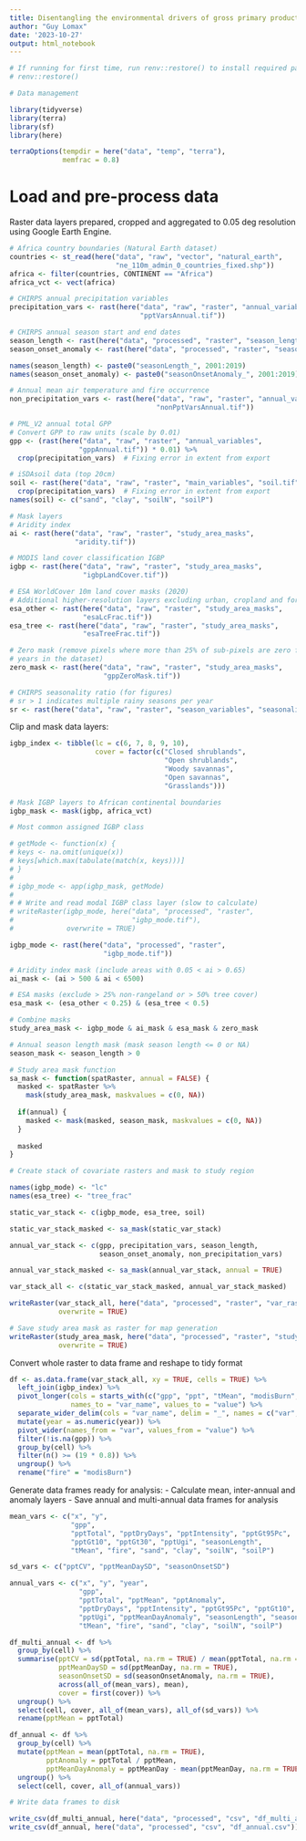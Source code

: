 ```yaml
---
title: Disentangling the environmental drivers of gross primary productivity in African rangelands - data preparation
author: "Guy Lomax"
date: '2023-10-27'
output: html_notebook
---
```



```r

# If running for first time, run renv::restore() to install required packages
# renv::restore()

# Data management

library(tidyverse)
library(terra)
library(sf)
library(here)

terraOptions(tempdir = here("data", "temp", "terra"),
             memfrac = 0.8)

```


# Load and pre-process data

Raster data layers prepared, cropped and aggregated to 0.05 deg resolution
using Google Earth Engine.


```r

# Africa country boundaries (Natural Earth dataset)
countries <- st_read(here("data", "raw", "vector", "natural_earth",
                          "ne_110m_admin_0_countries_fixed.shp"))
africa <- filter(countries, CONTINENT == "Africa")
africa_vct <- vect(africa)

# CHIRPS annual precipitation variables
precipitation_vars <- rast(here("data", "raw", "raster", "annual_variables",
                                "pptVarsAnnual.tif"))

# CHIRPS annual season start and end dates 
season_length <- rast(here("data", "processed", "raster", "season_length_annual.tif"))
season_onset_anomaly <- rast(here("data", "processed", "raster", "season_onset_anomaly.tif"))

names(season_length) <- paste0("seasonLength_", 2001:2019)
names(season_onset_anomaly) <- paste0("seasonOnsetAnomaly_", 2001:2019)

# Annual mean air temperature and fire occurrence
non_precipitation_vars <- rast(here("data", "raw", "raster", "annual_variables",
                                    "nonPptVarsAnnual.tif"))

# PML_V2 annual total GPP  
# Convert GPP to raw units (scale by 0.01)
gpp <- (rast(here("data", "raw", "raster", "annual_variables",
                 "gppAnnual.tif")) * 0.01) %>%
  crop(precipitation_vars)  # Fixing error in extent from export

# iSDAsoil data (top 20cm)
soil <- rast(here("data", "raw", "raster", "main_variables", "soil.tif")) %>%
  crop(precipitation_vars)  # Fixing error in extent from export
names(soil) <- c("sand", "clay", "soilN", "soilP")

# Mask layers
# Aridity index
ai <- rast(here("data", "raw", "raster", "study_area_masks",
                "aridity.tif"))

# MODIS land cover classification IGBP
igbp <- rast(here("data", "raw", "raster", "study_area_masks",
                  "igbpLandCover.tif"))

# ESA WorldCover 10m land cover masks (2020)
# Additional higher-resolution layers excluding urban, cropland and forested land
esa_other <- rast(here("data", "raw", "raster", "study_area_masks",
                  "esaLcFrac.tif"))
esa_tree <- rast(here("data", "raw", "raster", "study_area_masks",
                  "esaTreeFrac.tif"))

# Zero mask (remove pixels where more than 25% of sub-pixels are zero for all
# years in the dataset)
zero_mask <- rast(here("data", "raw", "raster", "study_area_masks",
                       "gppZeroMask.tif"))

# CHIRPS seasonality ratio (for figures)
# sr > 1 indicates multiple rainy seasons per year
sr <- rast(here("data", "raw", "raster", "season_variables", "seasonalityRatio.tif"))

```


Clip and mask data layers:

```r

igbp_index <- tibble(lc = c(6, 7, 8, 9, 10),
                     cover = factor(c("Closed shrublands",
                                      "Open shrublands",
                                      "Woody savannas",
                                      "Open savannas",
                                      "Grasslands")))

# Mask IGBP layers to African continental boundaries
igbp_mask <- mask(igbp, africa_vct)

# Most common assigned IGBP class

# getMode <- function(x) {
# keys <- na.omit(unique(x))
# keys[which.max(tabulate(match(x, keys)))]
# }
# 
# igbp_mode <- app(igbp_mask, getMode)
# 
# # Write and read modal IGBP class layer (slow to calculate)
# writeRaster(igbp_mode, here("data", "processed", "raster",
#                             "igbp_mode.tif"),
#             overwrite = TRUE)

igbp_mode <- rast(here("data", "processed", "raster",
                       "igbp_mode.tif"))

# Aridity index mask (include areas with 0.05 < ai > 0.65)
ai_mask <- (ai > 500 & ai < 6500)

# ESA masks (exclude > 25% non-rangeland or > 50% tree cover)
esa_mask <- (esa_other < 0.25) & (esa_tree < 0.5)

# Combine masks
study_area_mask <- igbp_mode & ai_mask & esa_mask & zero_mask

# Annual season length mask (mask season length <= 0 or NA)
season_mask <- season_length > 0

# Study area mask function
sa_mask <- function(spatRaster, annual = FALSE) {
  masked <- spatRaster %>%
    mask(study_area_mask, maskvalues = c(0, NA))
  
  if(annual) {
    masked <- mask(masked, season_mask, maskvalues = c(0, NA))
  }
  
  masked
}

# Create stack of covariate rasters and mask to study region

names(igbp_mode) <- "lc"
names(esa_tree) <- "tree_frac"

static_var_stack <- c(igbp_mode, esa_tree, soil)

static_var_stack_masked <- sa_mask(static_var_stack)

annual_var_stack <- c(gpp, precipitation_vars, season_length,
                      season_onset_anomaly, non_precipitation_vars)

annual_var_stack_masked <- sa_mask(annual_var_stack, annual = TRUE)

var_stack_all <- c(static_var_stack_masked, annual_var_stack_masked)

writeRaster(var_stack_all, here("data", "processed", "raster", "var_raster_stack.tif"),
            overwrite = TRUE)

# Save study area mask as raster for map generation
writeRaster(study_area_mask, here("data", "processed", "raster", "study_area_mask.tif"),
            overwrite = TRUE)

```

Convert whole raster to data frame and reshape to tidy format

```r

df <- as.data.frame(var_stack_all, xy = TRUE, cells = TRUE) %>%
  left_join(igbp_index) %>%
  pivot_longer(cols = starts_with(c("gpp", "ppt", "tMean", "modisBurn", "season")),
               names_to = "var_name", values_to = "value") %>%
  separate_wider_delim(cols = "var_name", delim = "_", names = c("var", "year")) %>%
  mutate(year = as.numeric(year)) %>%
  pivot_wider(names_from = "var", values_from = "value") %>%
  filter(!is.na(gpp)) %>%
  group_by(cell) %>%
  filter(n() >= (19 * 0.8)) %>%
  ungroup() %>%
  rename("fire" = "modisBurn")


```

Generate data frames ready for analysis:
- Calculate mean, inter-annual and anomaly layers
- Save annual and multi-annual data frames for analysis

``` r

mean_vars <- c("x", "y",
               "gpp",
               "pptTotal", "pptDryDays", "pptIntensity", "pptGt95Pc", 
               "pptGt10", "pptGt30", "pptUgi", "seasonLength",
               "tMean", "fire", "sand", "clay", "soilN", "soilP")

sd_vars <- c("pptCV", "pptMeanDaySD", "seasonOnsetSD")

annual_vars <- c("x", "y", "year",
                 "gpp",
                 "pptTotal", "pptMean", "pptAnomaly",
                 "pptDryDays", "pptIntensity", "pptGt95Pc", "pptGt10", "pptGt30",
                 "pptUgi", "pptMeanDayAnomaly", "seasonLength", "seasonOnsetAnomaly",
                 "tMean", "fire", "sand", "clay", "soilN", "soilP")

df_multi_annual <- df %>%
  group_by(cell) %>%
  summarise(pptCV = sd(pptTotal, na.rm = TRUE) / mean(pptTotal, na.rm = TRUE),
            pptMeanDaySD = sd(pptMeanDay, na.rm = TRUE),
            seasonOnsetSD = sd(seasonOnsetAnomaly, na.rm = TRUE),
            across(all_of(mean_vars), mean),
            cover = first(cover)) %>%
  ungroup() %>%
  select(cell, cover, all_of(mean_vars), all_of(sd_vars)) %>%
  rename(pptMean = pptTotal)

df_annual <- df %>%
  group_by(cell) %>%
  mutate(pptMean = mean(pptTotal, na.rm = TRUE),
         pptAnomaly = pptTotal / pptMean,
         pptMeanDayAnomaly = pptMeanDay - mean(pptMeanDay, na.rm = TRUE)) %>%
  ungroup() %>%
  select(cell, cover, all_of(annual_vars))

# Write data frames to disk

write_csv(df_multi_annual, here("data", "processed", "csv", "df_multi_annual.csv"))
write_csv(df_annual, here("data", "processed", "csv", "df_annual.csv"))

```
